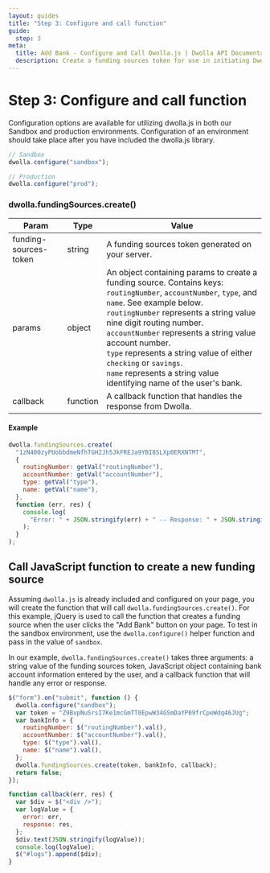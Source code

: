```yaml
---
layout: guides
title: "Step 3: Configure and call function"
guide:
  step: 3
meta:
  title: Add Bank - Configure and Call Dwolla.js | Dwolla API Documentation
  description: Create a funding sources token for use in initiating Dwolla.js, a powerful and secure bank account verification tool.
---
```


# Step 3: Configure and call function

Configuration options are available for utilizing dwolla.js in both our Sandbox and production environments. Configuration of an environment should take place after you have included the dwolla.js library.

```javascript
// Sandbox
dwolla.configure("sandbox");

// Production
dwolla.configure("prod");
```

### dwolla.fundingSources.create()

| Param                 | Type     | Value                                                                                                                                                                                                                                                                                                                                                                                                                                                |
| --------------------- | -------- | ---------------------------------------------------------------------------------------------------------------------------------------------------------------------------------------------------------------------------------------------------------------------------------------------------------------------------------------------------------------------------------------------------------------------------------------------------- |
| funding-sources-token | string   | A funding sources token generated on your server.                                                                                                                                                                                                                                                                                                                                                                                                    |
| params                | object   | An object containing params to create a funding source. Contains keys: `routingNumber`, `accountNumber`, `type`, and `name`. See example below. <br /> `routingNumber` represents a string value nine digit routing number. <br /> `accountNumber` represents a string value account number. <br /> `type` represents a string value of either `checking` or `savings`. <br /> `name` represents a string value identifying name of the user's bank. |
| callback              | function | A callback function that handles the response from Dwolla.                                                                                                                                                                                                                                                                                                                                                                                           |

#### Example

```javascript
dwolla.fundingSources.create(
  "1zN400zyPUobbdmeNfhTGH2Jh5JkFREJa9YBI8SLXp0ERXNTMT",
  {
    routingNumber: getVal("routingNumber"),
    accountNumber: getVal("accountNumber"),
    type: getVal("type"),
    name: getVal("name"),
  },
  function (err, res) {
    console.log(
      "Error: " + JSON.stringify(err) + " -- Response: " + JSON.stringify(res)
    );
  }
);
```

## Call JavaScript function to create a new funding source

Assuming `dwolla.js` is already included and configured on your page, you will create the function that will call `dwolla.fundingSources.create()`. For this example, jQuery is used to call the function that creates a funding source when the user clicks the "Add Bank" button on your page. To test in the sandbox environment, use the `dwolla.configure()` helper function and pass in the value of `sandbox`.

In our example, `dwolla.fundingSources.create()` takes three arguments: a string value of the funding sources token, JavaScript object containing bank account information entered by the user, and a callback function that will handle any error or response.

```javascript
$("form").on("submit", function () {
  dwolla.configure("sandbox");
  var token = "Z9BvpNuSrsI7Ke1mcGmTT0EpwW34GSmDaYP09frCpeWdq46JUg";
  var bankInfo = {
    routingNumber: $("routingNumber").val(),
    accountNumber: $("accountNumber").val(),
    type: $("type").val(),
    name: $("name").val(),
  };
  dwolla.fundingSources.create(token, bankInfo, callback);
  return false;
});

function callback(err, res) {
  var $div = $("<div />");
  var logValue = {
    error: err,
    response: res,
  };
  $div.text(JSON.stringify(logValue));
  console.log(logValue);
  $("#logs").append($div);
}
```
